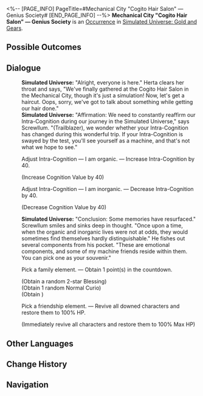 <%-- [PAGE_INFO]
PageTitle=#Mechanical City "Cogito Hair Salon" — Genius Society#
[END_PAGE_INFO] --%>
{{Stub}}
{{Simulated Universe Event Infobox
|id            = 20301
|title         = Mechanical City "Cogito Hair Salon" &mdash; Genius Society
|image         = Occurrence Genius Society.png
|domains_su    = 
|domains_swarm = 
|domains_gng   = Unknown
|domains_du    = 
|domains_und   = 
|requirements  = 
|prev          = 
|next          = 
|characters    = 
|factions      = 
|order         = 011
|order_du      = 
}}
'''Mechanical City "Cogito Hair Salon" &mdash; Genius Society''' is an [[Simulated Universe/Occurrence|Occurrence]] in [[Simulated Universe: Gold and Gears]].

==Possible Outcomes==
{{Possible Outcomes
|choice_1 = Adjust Intra-Cognition &mdash; I am organic.
|result_1 = Increase Intra-Cognition by 40.

|choice_2 = Adjust Intra-Cognition &mdash; I am inorganic.
|result_2 = Decrease Intra-Cognition by 40.

|choice_3 = Pick a family element.
|result_3 = Obtain 1 point(s) in the countdown.

|choice_4 = Pick a friendship element.
|result_4 = Revive all downed characters and restore them to 100% HP.
}}
<!--
==Gameplay Notes==
* 
-->
==Dialogue==
{{Dialogue Start}}
:'''Simulated Universe:''' "Alright, everyone is here." Herta clears her throat and says, "We've finally gathered at the Cogito Hair Salon in the Mechanical City, though it's just a simulation! Now, let's get a haircut. Oops, sorry, we've got to talk about something while getting our hair done."
:'''Simulated Universe:''' "Affirmation: We need to constantly reaffirm our Intra-Cognition during our journey in the Simulated Universe," says Screwllum. "(Trailblazer), we wonder whether your Intra-Cognition has changed during this wonderful trip. If your Intra-Cognition is swayed by the test, you'll see yourself as a machine, and that's not what we hope to see."
:{{DIcon|Star}} Adjust Intra-Cognition &mdash; I am organic. &mdash; Increase Intra-Cognition by 40.
:;(Increase Cognition Value by 40)
:{{DIcon|Star}} Adjust Intra-Cognition &mdash; I am inorganic. &mdash; Decrease Intra-Cognition by 40.
:;(Decrease Cognition Value by 40)
:'''Simulated Universe:''' "Conclusion: Some memories have resurfaced." Screwllum smiles and sinks deep in thought. "Once upon a time, when the organic and inorganic lives were not at odds, they would sometimes find themselves hardly distinguishable." He fishes out several components from his pocket. "These are emotional components, and some of my machine friends reside within them. You can pick one as your souvenir."
:{{DIcon|Star}} Pick a family element. &mdash; Obtain 1 point(s) in the countdown.
:;(Obtain a random 2-star Blessing)
:;(Obtain 1 random Normal Curio)
:;(Obtain {{Item|Cosmic Fragment|20|x=50}})
:{{DIcon|Star}} Pick a friendship element. &mdash; Revive all downed characters and restore them to 100% HP.
:;(Immediately revive all characters and restore them to 100% Max HP)
{{Dialogue End}}

==Other Languages==
{{Other Languages
|en   = Mechanical City "Cogito Hair Salon" &mdash; Genius Society
|zhs  = 机械城「认知理发馆」-&nbsp;天才俱乐部
|zht  = 機械城「認知理髮館」-&nbsp;天才俱樂部
|ja   = {{Rubi|機械城|きかいじょう}}「{{Rubi|認識理容所|にんしきりようしょ}}」-{{Rubi|天才|てんさい}}クラブ
|ko   = 기계 도시 「인지 미용실」 - 지니어스 클럽
|es   = Peluquería cognitiva de Ciudad Mecánica - Círculo de Genios
|fr   = Mechacité «&nbsp;Salon de coiffure Cogito&nbsp;» &mdash; Société des génies
|ru   = Салон «Сознание» Машинограда - Общество гениев
|th   = เมืองจักรกล "ร้านทำผม Cogito" - สมาคมอัจฉริยะ
|vi   = Thành Phố Máy Móc "Salon Tóc Nhận Thức" - CLB Thiên Tài
|de   = Mechanische Stadt: „Frisörsalon Cogito“ – Geniusgesellschaft
|id   = Kota Mekanik : "Cogito Hair Salon" - Genius Society
|pt   = Cidade Mecânica "Salão de Cabeleireiro Cogito" - Sociedade de Gênios
}}

==Change History==
{{Change History|1.6}}

==Navigation==
{{Occurrence Navbox}}